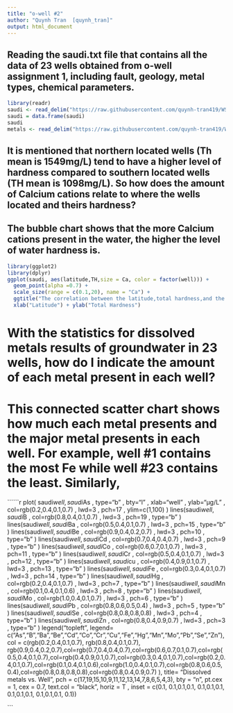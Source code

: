 ```yaml
---
title: "o-well #2"
author: "Quynh Tran  [quynh_tran]"
output: html_document
---
```


## Reading the saudi.txt file that contains all the data of 23 wells obtained from o-well assignment 1, including fault, geology, metal types, chemical parameters.
```r
library(readr)
saudi <- read_delim("https://raw.githubusercontent.com/quynh-tran419/WSU_STAT419/master/workspace/o-well/dataset/saudi.txt", "|", escape_double = FALSE )
saudi = data.frame(saudi)
saudi
metals <- read_delim("https://raw.githubusercontent.com/quynh-tran419/WSU_STAT419/master/workspace/o-well/dataset/metals.txt", "|", escape_double = FALSE )

```


## It is mentioned that northern located wells (Th mean is 1549mg/L) tend to have a higher level of hardness compared to southern located wells (TH mean is 1098mg/L). So how does the amount of Calcium cations relate to where the wells located and theirs hardness?
## The bubble chart shows that the more Calcium cations present in the water, the higher the level of water hardness is.


```r

library(ggplot2)
library(dplyr)
ggplot(saudi, aes(latitude,TH,size = Ca, color = factor(well))) +
  geom_point(alpha =0.7) +
  scale_size(range = c(0.1,20), name = "Ca") +
  ggtitle("The correlation between the latitude,total hardness,and the amount of dissolved Ca of each well") +
  xlab("Latitude") + ylab("Total Hardness") 

```

# With the statistics for dissolved metals results of groundwater in 23 wells, how do I indicate the amount of each metal present in each well? 
# This connected scatter chart shows how much each metal presents and the major metal presents in each well. For example, well #1 contains the most Fe while well #23 contains the least. Similarly, 

``````r

plot( saudi$well, saudi$As , type="b" , bty="l" , xlab="well" , ylab="μg/L" , col=rgb(0.2,0.4,0.1,0.7) , lwd=3 , pch=17 , ylim=c(1,100) )
lines(saudi$well,saudi$B , col=rgb(0.8,0.4,0.1,0.7) , lwd=3 , pch=19 , type="b" )
lines(saudi$well,saudi$Ba , col=rgb(0.5,0.4,0.1,0.7) , lwd=3 , pch=15 , type="b" )
lines(saudi$well,saudi$Be , col=rgb(0.9,0.4,0.2,0.7) , lwd=3 , pch=10 , type="b" )
lines(saudi$well,saudi$Cd , col=rgb(0.7,0.4,0.4,0.7) , lwd=3 , pch=9 , type="b" )
lines(saudi$well,saudi$Co , col=rgb(0.6,0.7,0.1,0.7) , lwd=3 , pch=11 , type="b" )
lines(saudi$well,saudi$Cr , col=rgb(0.5,0.4,0.1,0.7) , lwd=3 , pch=12 , type="b" )
lines(saudi$well,saudi$cu , col=rgb(0.4,0.9,0.1,0.7) , lwd=3 , pch=13 , type="b" )
lines(saudi$well,saudi$Fe , col=rgb(0.3,0.4,0.1,0.7) , lwd=3 , pch=14 , type="b" )
lines(saudi$well,saudi$Hg , col=rgb(0.2,0.4,0.1,0.7) , lwd=3 , pch=7 , type="b" )
lines(saudi$well,saudi$Mn , col=rgb(0.1,0.4,0.1,0.6) , lwd=3 , pch=8 , type="b" )
lines(saudi$well,saudi$Mo , col=rgb(1.0,0.4,0.1,0.7) , lwd=3 , pch=6 , type="b" )
lines(saudi$well,saudi$Pb , col=rgb(0.8,0.6,0.5,0.4) , lwd=3 , pch=5 , type="b" )
lines(saudi$well,saudi$Se , col=rgb(0.8,0.8,0.8,0.8) , lwd=3 , pch=4 , type="b" )
lines(saudi$well,saudi$Zn , col=rgb(0.8,0.4,0.9,0.7) , lwd=3 , pch=3 , type="b" )
legend("topleft",
legend= c("As","B","Ba","Be","Cd","Co","Cr","Cu","Fe","Hg","Mn","Mo","Pb","Se","Zn"),
col = c(rgb(0.2,0.4,0.1,0.7), 
  rgb(0.8,0.4,0.1,0.7), rgb(0.9,0.4,0.2,0.7),col=rgb(0.7,0.4,0.4,0.7),col=rgb(0.6,0.7,0.1,0.7),col=rgb(0.5,0.4,0.1,0.7),col=rgb(0.4,0.9,0.1,0.7),col=rgb(0.3,0.4,0.1,0.7),col=rgb(0.2,0.4,0.1,0.7),col=rgb(0.1,0.4,0.1,0.6),col=rgb(1.0,0.4,0.1,0.7),col=rgb(0.8,0.6,0.5,0.4),col=rgb(0.8,0.8,0.8,0.8),col=rgb(0.8,0.4,0.9,0.7)
  ), title= "Dissolved metals vs. Well",
  pch = c(17,19,15,10,9,11,12,13,14,7,8,6,5,4,3), 
  bty = "n", 
  pt.cex = 1, 
  cex = 0.7, 
  text.col = "black", 
  horiz = T , 
  inset = c(0.1, 0.1,0.1,0.1, 0.1,0.1,0.1, 0.1,0.1,0.1, 0.1,0.1,0.1, 0.1))


```


